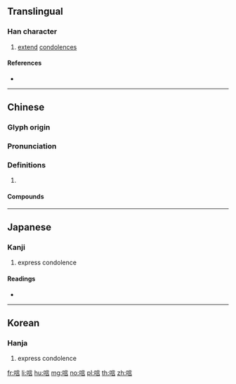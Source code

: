 ==Translingual==

===Han character===
{{Han char|rn=30|rad=口|as=07|sn=10|four=60061|canj=RYMR|ids=⿰口言}}

# [[extend]] [[condolences]]

====References====
* {{Han ref|kx=0191.240|dkj=03690|dj=0411.010|hdz=10632.130|uh=5501|ud=21761|bh=ADF1|bd=44529}}

----

==Chinese==
{{zh-forms}}

===Glyph origin===
{{Han etym}}

===Pronunciation===
{{zh-pron
|m=yàn
|c=jin6
|mc=y
|oc=y
|cat=
}}

===Definitions===
{{zh-hanzi}}

# {{rfdef|zh}}

====Compounds====
{{zh-der|唁勞|唁弔|弔唁|慰唁|電唁}}

----

==Japanese==

===Kanji===
{{ja-kanji|grade=|rs=口07}}

# express condolence

====Readings====
* {{ja-readings|on=[[げん]] (gen), [[ごん]] (gon)|kun=[[とむらう]] (tomurau)}}

----

==Korean==

===Hanja===
{{ko-hanja|hangeul=언|rv=eon|mr=ŏn}}

# express condolence

[[fr:唁]]
[[li:唁]]
[[hu:唁]]
[[mg:唁]]
[[no:唁]]
[[pl:唁]]
[[th:唁]]
[[zh:唁]]